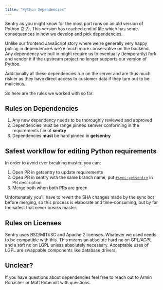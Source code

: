 ```yaml
---
title: "Python Dependencies"
---
```


Sentry as you might know for the most part runs on an old version of Python (2.7). This version has reached end of life which has some consequences in how we develop and pick dependencies.

Unlike our frontend JavaScript story where we're generally very happy pulling in dependencies we're much more conservative on the backend. Any dependency we pull in might require us to eventually (temporarily) fork and vendor it if the upstream project no longer supports our version of Python.

Additionally all these dependencies run on the server and are thus much riskier as they have direct access to customer data if they turn out to be malicious.

So here are the rules we worked with so far:

## Rules on Dependencies

1. Any new dependency needs to be thoroughly reviewed and approved
2. Dependencies must be range pinned semver conforming in the requirements file of **sentry**
3. Dependencies **must** be hard pinned in **getsentry**

## Safest workflow for editing Python requirements

In order to avoid ever breaking master, you can:

1. Open PR in getsentry to update requirements
2. Open PR in sentry with the same branch name, put [`#sync-getsentry`](/workflow) in PR description
3. Merge both when both PRs are green

Unfortunately you'll have to revert the SHA changes made by the sync bot before merging, so this process is elaborate and time-consuming, but by far the safest that never breaks master.

## Rules on Licenses

Sentry uses BSD/MIT/ISC and Apache 2 licenses. Whatever we used needs to be compatible with this. This means an absolute hard no on GPL/AGPL and a soft no on LGPL unless absolutely necessary. Acceptable uses of LGPL are swappable components like database drivers.

## Unclear?

If you have questions about dependencies feel free to reach out to Armin Ronacher or Matt Robenolt with questions.
